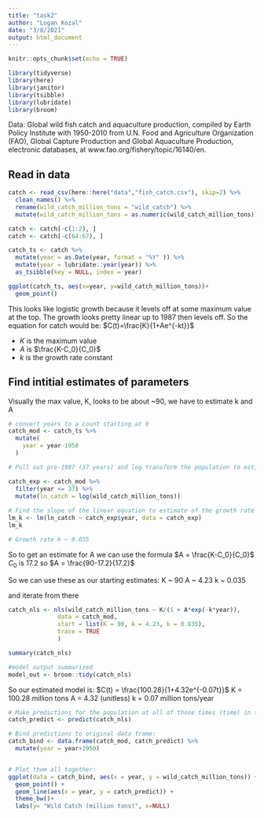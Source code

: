 ```yaml
---
title: "task2"
author: "Logan Kozal"
date: "3/8/2021"
output: html_document
---
```


```r
knitr::opts_chunk$set(echo = TRUE)

library(tidyverse)
library(here)
library(janitor)
library(tsibble)
library(lubridate)
library(broom)
```

Data: Global wild fish catch and aquaculture production, compiled by Earth Policy Institute with 1950-2010 from U.N. Food and Agriculture Organization (FAO), Global Capture Production and Global Aquaculture Production, electronic databases, at www.fao.org/fishery/topic/16140/en.

## Read in data

```r
catch <- read_csv(here::here("data","fish_catch.csv"), skip=2) %>% 
  clean_names() %>% 
  rename(wild_catch_million_tons = "wild_catch") %>% 
  mutate(wild_catch_million_tons = as.numeric(wild_catch_million_tons))

catch <- catch[-c(1:2), ]
catch <- catch[-c(64:67), ]

catch_ts <- catch %>% 
  mutate(year = as.Date(year, format = "%Y" )) %>% 
  mutate(year = lubridate::year(year)) %>% 
  as_tsibble(key = NULL, index = year)


```

```r
ggplot(catch_ts, aes(x=year, y=wild_catch_million_tons))+
  geom_point()
```

This looks like logistic growth because it levels off at some maximum value at the top.
The growth looks pretty linear up to 1987 then levels off.
So the equation for catch would be:
$C(t)=\frac{K}{1+Ae^{-kt}}$ 

- $K$ is the maximum value
- $A$ is $\frac{K-C_0}{C_0}$
- $k$ is the growth rate constant


## Find intitial estimates of parameters
Visually the max value, K, looks to be about ~90, we have to estimate k and A
```r
# convert years to a count starting at 0
catch_mod <- catch_ts %>% 
  mutate(
    year = year-1950
  )

# Pull out pre-1987 (37 years) and log transform the population to estimate k, this doesnt actually look very exponential but I don't know what other distribution this could be 

catch_exp <- catch_mod %>% 
  filter(year <= 37) %>% 
  mutate(ln_catch = log(wild_catch_million_tons))
  
# Find the slope of the linear equation to estimate of the growth rate constant, k
lm_k <- lm(ln_catch ~ catch_exp$year, data = catch_exp)
lm_k

# Growth rate k ~ 0.035

```
So to get an estimate for A we can use the formula $A = \frac{K-C_0}{C_0}$
$C_0$ is 17.2 so $A = \frac{90-17.2}{17.2}$ 

So we can use these as our starting estimates:
K ~ 90
A ~ 4.23
k ~ 0.035

and iterate from there

```r
catch_nls <- nls(wild_catch_million_tons ~ K/(1 + A*exp(-k*year)),
              data = catch_mod,
              start = list(K = 90, A = 4.23, k = 0.035),
              trace = TRUE
              )

summary(catch_nls)

#model output summarized
model_out <- broom::tidy(catch_nls) 

```
 So our estimated model is: 
 $C(t) = \frac{100.28}{1+4.32e^{-0.07t}}$
 K = 100.28 million tons
 A = 4.32 (unitless)
 k = 0.07 million tons/year

```r
# Make predictions for the population at all of those times (time) in the original df: 
catch_predict <- predict(catch_nls)

# Bind predictions to original data frame:
catch_bind <- data.frame(catch_mod, catch_predict) %>% 
  mutate(year = year+1950)


# Plot them all together:
ggplot(data = catch_bind, aes(x = year, y = wild_catch_million_tons)) +
  geom_point() +
  geom_line(aes(x = year, y = catch_predict)) +
  theme_bw()+
  labs(y= "Wild Catch (million tons)", x=NULL)

```

